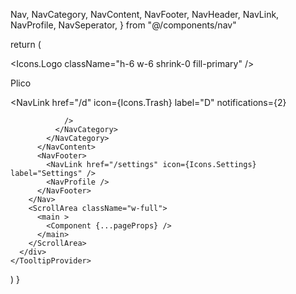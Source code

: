 
  Nav,
  NavCategory,
  NavContent,
  NavFooter,
  NavHeader,
  NavLink,
  NavProfile,
  NavSeperator,
} from "@/components/nav"



  return (
    <TooltipProvider>
      <div className="flex h-screen w-screen">
        <Nav size={10}>
          <NavHeader>
            <Icons.Logo className="h-6 w-6 shrink-0 fill-primary" />
            <p className="font-bold">Plico</p>
          </NavHeader>
          <NavContent>
            <NavLink
              href="/"
              icon={Icons.Home}
              label="Home"
              notifications={1}
            />
            <NavLink
              href="/docs"
              icon={Icons.Docs}
              label="Docs"
              notifications={99}
            />
            <NavCategory title="Cats" icon={Icons.Edit}>
              <NavLink href="/a" icon={Icons.Mic} label="A" notifications={1} />
              <NavLink
                href="/b"
                icon={Icons.Trash}
                label="B"
              />
              <NavCategory title="Cats2" icon={Icons.Mic}>
                <NavLink
                  href="/c"
                  icon={Icons.Mic}
                  label="C"
                />
                <NavLink
                  href="/d"
                  icon={Icons.Trash}
                  label="D"
                  notifications={2}

                />
              </NavCategory>
            </NavCategory>
          </NavContent>
          <NavFooter>
            <NavLink href="/settings" icon={Icons.Settings} label="Settings" />
            <NavProfile />
          </NavFooter>
        </Nav>
        <ScrollArea className="w-full">
          <main >
            <Component {...pageProps} />
          </main>
        </ScrollArea>
      </div>
    </TooltipProvider>

)
}
